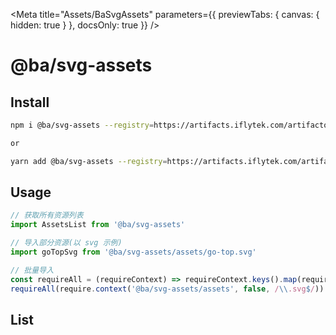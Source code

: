 

<Meta
  title="Assets/BaSvgAssets"
  parameters={{ previewTabs: { canvas: { hidden: true } }, docsOnly: true }}
/>

# @ba/svg-assets

## Install

```bash
npm i @ba/svg-assets --registry=https://artifacts.iflytek.com/artifactory/api/npm/npm-repo/

or

yarn add @ba/svg-assets --registry=https://artifacts.iflytek.com/artifactory/api/npm/npm-repo/
```

## Usage

```js
// 获取所有资源列表
import AssetsList from '@ba/svg-assets'

// 导入部分资源(以 svg 示例)
import goTopSvg from '@ba/svg-assets/assets/go-top.svg'

// 批量导入
const requireAll = (requireContext) => requireContext.keys().map(requireContext)
requireAll(require.context('@ba/svg-assets/assets', false, /\\.svg$/))
```

## List

<SvgTable />
